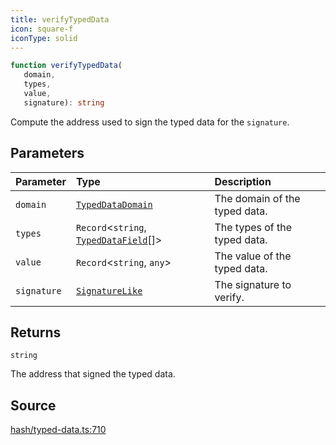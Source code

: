 ```yaml
---
title: verifyTypedData
icon: square-f
iconType: solid
---
```


```ts
function verifyTypedData(
   domain, 
   types, 
   value, 
   signature): string
```

Compute the address used to sign the typed data for the `signature`.

## Parameters

| Parameter | Type | Description |
| :------ | :------ | :------ |
| `domain` | [`TypedDataDomain`](/sdk/content/interfaces/TypedDataDomain) | The domain of the typed data. |
| `types` | `Record`\<`string`, [`TypedDataField`](/sdk/content/interfaces/TypedDataField)[]\> | The types of the typed data. |
| `value` | `Record`\<`string`, `any`\> | The value of the typed data. |
| `signature` | [`SignatureLike`](/sdk/content/type-aliases/SignatureLike) | The signature to verify. |

## Returns

`string`

The address that signed the typed data.

## Source

[hash/typed-data.ts:710](https://github.com/dominant-strategies/quais.js/blob/09cd60f427ec354a4d2a7f44048d42dc45cec47b/src/hash/typed-data.ts#L710)
